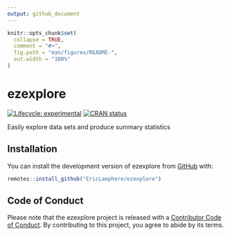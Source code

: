 ```yaml
---
output: github_document
---
```


<!-- README.md is generated from README.Rmd. Please edit that file -->

```r
knitr::opts_chunk$set(
  collapse = TRUE,
  comment = "#>",
  fig.path = "man/figures/README-",
  out.width = "100%"
)
```

# ezexplore

<!-- badges: start -->
[![Lifecycle: experimental](https://img.shields.io/badge/lifecycle-experimental-orange.svg)](https://lifecycle.r-lib.org/articles/stages.html#experimental)
[![CRAN status](https://www.r-pkg.org/badges/version/ezexplore)](https://CRAN.R-project.org/package=ezexplore)
<!-- badges: end -->

Easily explore data sets and produce summary statistics

## Installation

You can install the development version of ezexplore from [GitHub](https://github.com/EricLamphere/ezexplore.git) with:

``` r
remotes::install_github("EricLamphere/ezexplore")
```

## Code of Conduct

Please note that the ezexplore project is released with a [Contributor Code of Conduct](https://contributor-covenant.org/version/2/0/CODE_OF_CONDUCT.html). By contributing to this project, you agree to abide by its terms.
